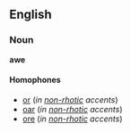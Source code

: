 ==English==
===Noun===
'''awe'''

====Homophones====
*[[or]] (''in [[non-rhotic]] accents'')
*[[oar]] (''in [[non-rhotic]] accents'')
*[[ore]] (''in [[non-rhotic]] accents'')